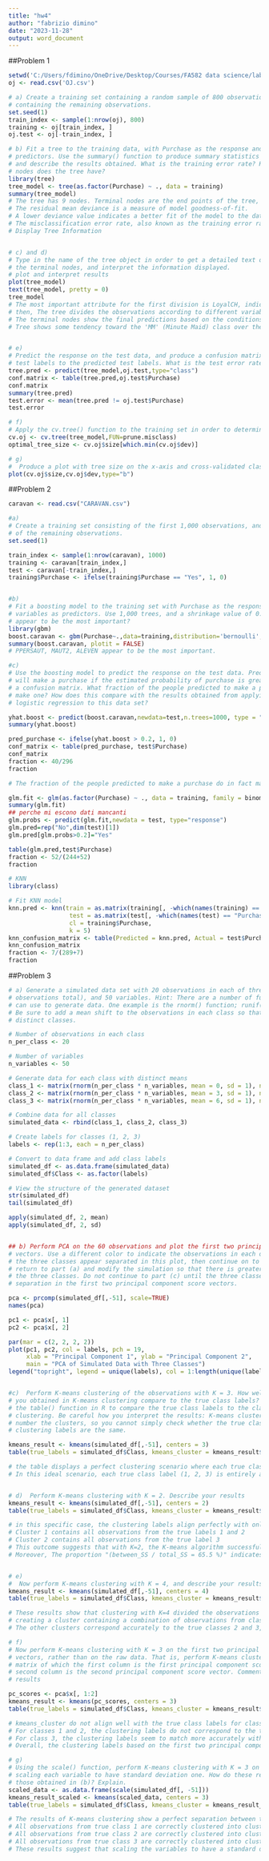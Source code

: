 ---
title: "hw4"
author: "fabrizio dimino"
date: "2023-11-28"
output: word_document
---
##Problem 1
```{r setup}
setwd('C:/Users/fdimino/OneDrive/Desktop/Courses/FA582 data science/labs/forth')
oj <- read.csv('OJ.csv')

# a) Create a training set containing a random sample of 800 observations, and a test set 
# containing the remaining observations.
set.seed(1)
train_index <- sample(1:nrow(oj), 800)
training <- oj[train_index, ]
oj.test <- oj[-train_index, ]

# b) Fit a tree to the training data, with Purchase as the response and the other variables as 
# predictors. Use the summary() function to produce summary statistics about the tree, 
# and describe the results obtained. What is the training error rate? How many terminal 
# nodes does the tree have?
library(tree)
tree_model <- tree(as.factor(Purchase) ~ ., data = training)
summary(tree_model)
# The tree has 9 nodes. Terminal nodes are the end points of the tree, representing final decision points.
# The residual mean deviance is a measure of model goodness-of-fit. 
# A lower deviance value indicates a better fit of the model to the data.
# The misclassification error rate, also known as the training error rate, is 0.1588 or 15.88%.
# Display Tree Information


# c) and d)
# Type in the name of the tree object in order to get a detailed text output. Pick one of 
# the terminal nodes, and interpret the information displayed.
# plot and interpret results
plot(tree_model)
text(tree_model, pretty = 0)
tree_model
# The most important attribute for the first division is LoyalCH, indicating that customer loyalty is crucial in predicting purchase type.
# then, The tree divides the observations according to different variables such as LoyalCH, PriceDiff, SpecialCH, ListPriceDiff, and PctDiscMM. This suggests that these variables significantly influence purchase decisions.
# The terminal nodes show the final predictions based on the conditions encountered. For example, node 8 shows that with a very low value of LoyalCH, the purchase is almost always predicted as 'MM' with high confidence (98.3%).
# Tree shows some tendency toward the 'MM' (Minute Maid) class over the 'CH' (Citrus Hill) class, suggesting that under some specific conditions, the model more frequently predicts 'MM'.


# e)
# Predict the response on the test data, and produce a confusion matrix comparing the
# test labels to the predicted test labels. What is the test error rate?
tree.pred <- predict(tree_model,oj.test,type="class")
conf.matrix <- table(tree.pred,oj.test$Purchase)
conf.matrix
summary(tree.pred)
test.error <- mean(tree.pred != oj.test$Purchase)
test.error

# f)
# Apply the cv.tree() function to the training set in order to determine the optimal tree size
cv.oj <- cv.tree(tree_model,FUN=prune.misclass)
optimal_tree_size <- cv.oj$size[which.min(cv.oj$dev)]

# g)
#  Produce a plot with tree size on the x-axis and cross-validated classification error rate on the y-axis.
plot(cv.oj$size,cv.oj$dev,type="b")
```


##Problem 2
```{r setup1}
caravan <- read.csv("CARAVAN.csv")

#a)
# Create a training set consisting of the first 1,000 observations, and a test set consisting
# of the remaining observations.
set.seed(1)

train_index <- sample(1:nrow(caravan), 1000)
training <- caravan[train_index,]
test <- caravan[-train_index,]
training$Purchase <- ifelse(training$Purchase == "Yes", 1, 0)


#b)
# Fit a boosting model to the training set with Purchase as the response and the other
# variables as predictors. Use 1,000 trees, and a shrinkage value of 0.01. Which predictors
# appear to be the most important?
library(gbm)
boost.caravan <- gbm(Purchase~.,data=training,distribution='bernoulli',n.trees=1000, shrinkage = 0.01)
summary(boost.caravan, plotit = FALSE)
# PPERSAUT, MAUT2, ALEVEN appear to be the most important.

#c)
# Use the boosting model to predict the response on the test data. Predict that a person
# will make a purchase if the estimated probability of purchase is greater than 20 %. Form
# a confusion matrix. What fraction of the people predicted to make a purchase do in fact
# make one? How does this compare with the results obtained from applying KNN or
# logistic regression to this data set?

yhat.boost <- predict(boost.caravan,newdata=test,n.trees=1000, type = "response")
summary(yhat.boost)

pred_purchase <- ifelse(yhat.boost > 0.2, 1, 0)
conf_matrix <- table(pred_purchase, test$Purchase)
conf_matrix
fraction <- 40/296
fraction

# The fraction of the people predicted to make a purchase do in fact make one is 13.5%

glm.fit <- glm(as.factor(Purchase) ~ ., data = training, family = binomial)
summary(glm.fit)
## perche mi escono dati mancanti
glm.probs <- predict(glm.fit,newdata = test, type="response")
glm.pred=rep("No",dim(test)[1])
glm.pred[glm.probs>0.2]="Yes"

table(glm.pred,test$Purchase)
fraction <- 52/(244+52)
fraction

# KNN
library(class)

# Fit KNN model
knn.pred <- knn(train = as.matrix(training[, -which(names(training) == "Purchase")]),
                 test = as.matrix(test[, -which(names(test) == "Purchase")]),
                 cl = training$Purchase,
                 k = 5) 
knn_confusion_matrix <- table(Predicted = knn.pred, Actual = test$Purchase)
knn_confusion_matrix
fraction <- 7/(289+7)
fraction
```


##Problem 3
```{r setup2}
# a) Generate a simulated data set with 20 observations in each of three classes (i.e. 60
# observations total), and 50 variables. Hint: There are a number of functions in R that you
# can use to generate data. One example is the rnorm() function; runif() is another option.
# Be sure to add a mean shift to the observations in each class so that there are three
# distinct classes.

# Number of observations in each class
n_per_class <- 20

# Number of variables
n_variables <- 50

# Generate data for each class with distinct means
class_1 <- matrix(rnorm(n_per_class * n_variables, mean = 0, sd = 1), ncol = n_variables)
class_2 <- matrix(rnorm(n_per_class * n_variables, mean = 3, sd = 1), ncol = n_variables)
class_3 <- matrix(rnorm(n_per_class * n_variables, mean = 6, sd = 1), ncol = n_variables)

# Combine data for all classes
simulated_data <- rbind(class_1, class_2, class_3)

# Create labels for classes (1, 2, 3)
labels <- rep(1:3, each = n_per_class)

# Convert to data frame and add class labels
simulated_df <- as.data.frame(simulated_data)
simulated_df$Class <- as.factor(labels)

# View the structure of the generated dataset
str(simulated_df)
tail(simulated_df)

apply(simulated_df, 2, mean)
apply(simulated_df, 2, sd)


## b) Perform PCA on the 60 observations and plot the first two principal component score
# vectors. Use a different color to indicate the observations in each of the three classes. If
# the three classes appear separated in this plot, then continue on to part (c). If not, then
# return to part (a) and modify the simulation so that there is greater separation between
# the three classes. Do not continue to part (c) until the three classes show at least some
# separation in the first two principal component score vectors.

pca <- prcomp(simulated_df[,-51], scale=TRUE)
names(pca)

pc1 <- pca$x[, 1]
pc2 <- pca$x[, 2]

par(mar = c(2, 2, 2, 2))
plot(pc1, pc2, col = labels, pch = 19,
     xlab = "Principal Component 1", ylab = "Principal Component 2",
     main = "PCA of Simulated Data with Three Classes")
legend("topright", legend = unique(labels), col = 1:length(unique(labels)), pch = 19, title = "Classes")


#c)  Perform K-means clustering of the observations with K = 3. How well do the clusters that 
# you obtained in K-means clustering compare to the true class labels? Hint: You can use 
# the table() function in R to compare the true class labels to the class labels obtained by 
# clustering. Be careful how you interpret the results: K-means clustering will arbitrarily 
# number the clusters, so you cannot simply check whether the true class labels and 
# clustering labels are the same.

kmeans_result <- kmeans(simulated_df[,-51], centers = 3)
table(true_labels = simulated_df$Class, kmeans_cluster = kmeans_result$cluster)

# the table displays a perfect clustering scenario where each true class label aligns perfectly with a distinct cluster obtained from K-means clustering.
# In this ideal scenario, each true class label (1, 2, 3) is entirely allocated to a separate cluster (1, 2, 3) without any mixing.


# d)  Perform K-means clustering with K = 2. Describe your results
kmeans_result <- kmeans(simulated_df[,-51], centers = 2)
table(true_labels = simulated_df$Class, kmeans_cluster = kmeans_result$cluster)

# in this specific case, the clustering labels align perfectly with only two out of the three true class labels. 
# Cluster 1 contains all observations from the true labels 1 and 2
# Cluster 2 contains all observations from the true label 3
# This outcome suggests that with K=2, the K-means algorithm successfully differentiates between two classes but fails to capture the characteristics of the third class.
# Moreover, The proportion "(between_SS / total_SS = 65.5 %)" indicates the percentage of variation between clusters compared with the total variation


# e)
#  Now perform K-means clustering with K = 4, and describe your results
kmeans_result <- kmeans(simulated_df[,-51], centers = 4)
table(true_labels = simulated_df$Class, kmeans_cluster = kmeans_result$cluster)

# These results show that clustering with K=4 divided the observations primarily on the basis of distinguishing between class 1 and the other classes, 
# creating a cluster containing a combination of observations from classes 1 and 2. 
# The other clusters correspond accurately to the true classes 2 and 3, each containing all observations from the respective class.

# f) 
# Now perform K-means clustering with K = 3 on the first two principal component score 
# vectors, rather than on the raw data. That is, perform K-means clustering on the 60 × 2 
# matrix of which the first column is the first principal component score vector, and the 
# second column is the second principal component score vector. Comment on the 
# results

pc_scores <- pca$x[, 1:2] 
kmeans_result <- kmeans(pc_scores, centers = 3)
table(true_labels = simulated_df$Class, kmeans_cluster = kmeans_result$cluster)

# kmeans_cluster do not align well with the true class labels for classes 1 and 2. 
# For classes 1 and 2, the clustering labels do not correspond to the true class labels. In both cases, none of the observations are correctly clustered into their respective classes 
# For class 3, the clustering labels seem to match more accurately with the true class labels. Nine observations from true class 3 are clustered into cluster 1, while 11 observations from true class 3 are clustered into cluster 2.
# Overall, the clustering labels based on the first two principal component score vectors do not seem to capture the underlying structure of classes 1 and 2 well. 

# g)
# Using the scale() function, perform K-means clustering with K = 3 on the data after 
# scaling each variable to have standard deviation one. How do these results compare to 
# those obtained in (b)? Explain.
scaled_data <- as.data.frame(scale(simulated_df[, -51]))
kmeans_result_scaled <- kmeans(scaled_data, centers = 3)
table(true_labels = simulated_df$Class, kmeans_cluster = kmeans_result_scaled$cluster)

# The results of K-means clustering show a perfect separation between the three true classes.
# All observations from true class 1 are correctly clustered into cluster 2.
# All observations from true class 2 are correctly clustered into cluster 1.
# All observations from true class 3 are correctly clustered into cluster 3.
# These results suggest that scaling the variables to have a standard deviation of one has led to a perfect separation of the classes with K-means clustering.
```



